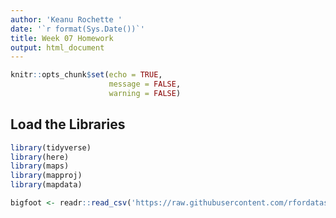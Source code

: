 ```yaml
---
author: 'Keanu Rochette '
date: '`r format(Sys.Date())`'
title: Week 07 Homework
output: html_document
---
```


```r
knitr::opts_chunk$set(echo = TRUE,
                      message = FALSE,
                      warning = FALSE)
```


## Load the Libraries

```r
library(tidyverse)
library(here)
library(maps)
library(mapproj)
library(mapdata)

```


```r
bigfoot <- readr::read_csv('https://raw.githubusercontent.com/rfordatascience/tidytuesday/master/data/2022/2022-09-13/bigfoot.csv')

```


